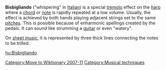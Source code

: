 [[Category:Move to Wiktionary 2007-11]]

'''Bisbigliando''' ("whispering" in [[Italian language|Italian]]) is a special [[tremolo]] effect on the [[harp]] where a [[chord (music)|chord]] or [[note]] is rapidly repeated at a low volume. Usually, the effect is achieved by both hands playing adjacent strings set to the same [[pitch (music)|pitch]]es.  This is possible because of enharmonic spellings created by the pedals.
It can sound like strumming a [[guitar]] or even "watery".

On [[sheet music]], it is represented by three thick lines connecting the notes to be trilled.

[[Category:Musical techniques]]

[[hu:Bisbigliando]]


{{string-instrument-stub}}